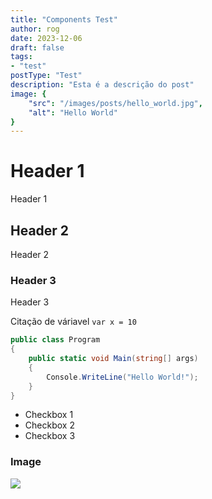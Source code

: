 ```yaml
---
title: "Components Test"
author: rog
date: 2023-12-06
draft: false
tags: 
- "test"
postType: "Test"
description: "Esta é a descrição do post"
image: {
    "src": "/images/posts/hello_world.jpg",
    "alt": "Hello World"
}
---
```


# Header 1
Header 1

## Header 2
Header 2

### Header 3
Header 3

Citação de váriavel `var x = 10`

```cs
public class Program
{
    public static void Main(string[] args)
    {
        Console.WriteLine("Hello World!");
    }
}
```

- Checkbox 1
- Checkbox 2
- Checkbox 3

### Image
![](/images/posts/hello_world.jpg)